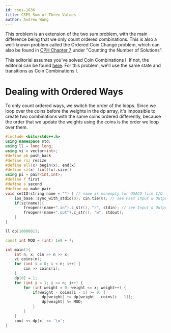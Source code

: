 ```yaml
---
id: cses-1636
title: CSES Sum of Three Values
author: Andrew Wang
---
```


This problem is an extension of the two sum problem, with the main difference being that we only count ordered combinations. This is also a well-known problem called the Ordered Coin Change problem, which can also be found in [CPH Chapter 7](https://usaco-guide.vercel.app/CPH.pdf) under "Counting the Number of Solutions".

This editorial assumes you've solved Coin Combinations I. If not, the editorial can be found [here](/solutions/cses-1635). For this problem, we'll use the same state and transitions as Coin Combinations I.

# Dealing with Ordered Ways

To only count ordered ways, we switch the order of the loops. Since we loop over the coins before the weights in the dp array, it's impossible to create two combinations with the same coins ordered differently, because the order that we update the weights using the coins is the order we loop over them.

<!-- I'm terrible at explaining, can someone edit above? -->

```cpp
#include <bits/stdc++.h>
using namespace std;
using ll = long long;
using vi = vector<int>;
#define pb push_back
#define rsz resize
#define all(x) begin(x), end(x)
#define sz(x) (int)(x).size()
using pi = pair<int,int>;
#define f first
#define s second
#define mp make_pair
void setIO(string name = "") { // name is nonempty for USACO file I/O
    ios_base::sync_with_stdio(0); cin.tie(0); // see Fast Input & Output
    if(sz(name)){
        freopen((name+".in").c_str(), "r", stdin); // see Input & Output
        freopen((name+".out").c_str(), "w", stdout);
    }
}

ll dp[1000001];

const int MOD = (int) 1e9 + 7;

int main(){
    int n, x; cin >> n >> x;
    vi coins(n);
    for (int i = 0; i < n; i++) {
        cin >> coins[i];
    }
    dp[0] = 1;
    for (int i = 1; i <= n; i++) {
        for (int weight = 0; weight <= x; weight++) {
            if(weight - coins[i - 1] >= 0) {
                dp[weight] += dp[weight - coins[i - 1]];
                dp[weight] %= MOD;
            }
        }
    }
    cout << dp[x] << '\n';
}
```
